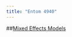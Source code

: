 ```yaml
---
title: "Entom 4940"
---
```




##[Mixed Effects Models](http://heather-grab.github.io/Entom-4940/mixed.html)


